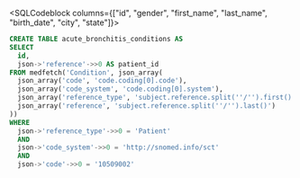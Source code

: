 
<SQLCodeblock columns={["id", "gender", "first_name", "last_name", "birth_date", "city", "state"]}>
```sql copy
CREATE TABLE acute_bronchitis_conditions AS
SELECT
  id,
  json->'reference'->>0 AS patient_id
FROM medfetch('Condition', json_array(
  json_array('code', 'code.coding[0].code'),
  json_array('code_system', 'code.coding[0].system'),
  json_array('reference_type', 'subject.reference.split(''/'').first()'),
  json_array('reference', 'subject.reference.split(''/'').last()')
))
WHERE
  json->'reference_type'->>0 = 'Patient'
  AND
  json->'code_system'->>0 = 'http://snomed.info/sct'
  AND
  json->'code'->>0 = '10509002'
```
</SQLCodeblock>

